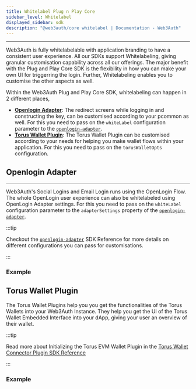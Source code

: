 ```yaml
---
title: Whitelabel Plug n Play Core
sidebar_level: Whitelabel
displayed_sidebar: sdk
description: "@web3auth/core whitelabel | Documentation - Web3Auth"
---
```



---

Web3Auth is fully whitelabelable with application branding to have a consistent user experience. All our SDKs support Whitelabeling, giving granular
customisation capability across all our offerings. The major benefit with the Plug and Play Core SDK is the flexibility in how you can make your own
UI for triggerring the login. Further, Whitelabeling enables you to customise the other aspects as well.

Within the Web3Auth Plug and Play Core SDK, whitelabeling can happen in 2 different places,

- [**Openlogin Adapter**](#openlogin-adapter): The redirect screens while logging in and constructing the key, can be customised according to your
  pcommon as well. For this you need to pass on the `whiteLabel` configuration parameter to the [`openlogin-adapter`](../openlogin).
- [**Torus Wallet Plugin**](#torus-wallet-plugin): The Torus Wallet Plugin can be customised according to your needs for helping you make wallet flows
  within your application. For this you need to pass on the `torusWalletOpts` configuration.

## Openlogin Adapter

---

Web3Auth's Social Logins and Email Login runs using the OpenLogin Flow. The whole OpenLogin user experience can also be whitelabeled using OpenLogin
Adapter settings. For this you need to pass on the `whiteLabel` configuration parameter to the `adapterSettings` property of the
[`openlogin-adapter`](../openlogin).

:::tip

Checkout the [`openlogin-adapter`](../openlogin) SDK Reference for more details on different configurations you can pass for customisations.

:::

<OpenloginWhiteLabelConfig />

### Example

<OpenloginWhiteLabelExample />

## Torus Wallet Plugin

The Torus Wallet Plugins help you you get the functionalities of the Torus Wallets into your Web3Auth Instance. They help you get the UI of the Torus
Wallet Embedded Interface into your dApp, giving your user an overview of their wallet.

:::tip

Read more about Initializing the Torus EVM Wallet Plugin in the [Torus Wallet Connector Plugin SDK Reference](../plugins/torus-wallet)

:::

<PluginConfig />
<PluginWhitelabelConfig />

### Example

<PluginsExample />
